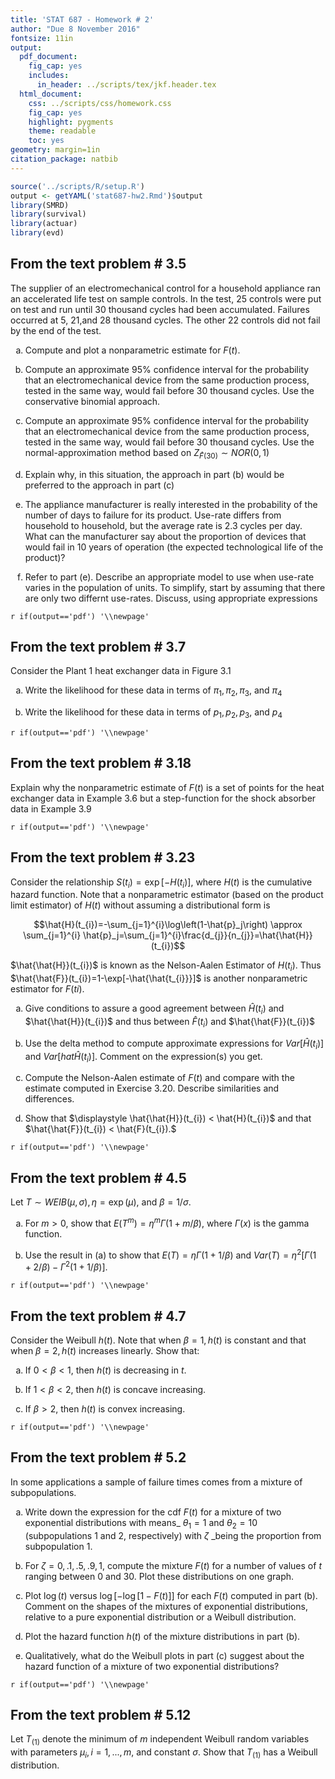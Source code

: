 ```yaml
---
title: 'STAT 687 - Homework # 2'
author: "Due 8 November 2016"
fontsize: 11in
output:
  pdf_document:
    fig_cap: yes
    includes:
      in_header: ../scripts/tex/jkf.header.tex
  html_document:
    css: ../scripts/css/homework.css
    fig_cap: yes
    highlight: pygments
    theme: readable
    toc: yes
geometry: margin=1in
citation_package: natbib
---
```


```r
source('../scripts/R/setup.R')
output <- getYAML('stat687-hw2.Rmd')$output
library(SMRD)
library(survival)
library(actuar)
library(evd)
```

## From the text problem # 3.5

The supplier of an electromechanical control for a household appliance ran an accelerated life test on sample controls.  In the test, 25 controls were put on test and run until 30 thousand cycles had been accumulated.  Failures occurred at 5, 21,and 28 thousand cycles.  The other 22 controls did not fail by the end of the test.
  
(a) Compute and plot a nonparametric estimate for $F(t)$.

(b) Compute an approximate 95% confidence interval for the probability that an electromechanical device from the same production process, tested in the same way, would fail before 30 thousand cycles.  Use the conservative binomial approach.

(c) Compute an approximate 95% confidence interval for the probability that an electromechanical device from the same production process, tested in the same way, would fail before 30 thousand cycles.  Use the normal-approximation method based on $Z_{\hat{F}(30)}\sim NOR(0,1)$ 

(d) Explain why, in this situation, the approach in part (b) would be preferred to the approach in part (c)

(e) The appliance manufacturer is really interested in the probability of the number of days to failure for its product.  Use-rate differs from household to household, but the average rate is 2.3 cycles per day.  What can the manufacturer say about the proportion of devices that would fail in 10 years of operation (the expected technological life of the product)?

(f) Refer to part (e).  Describe an appropriate model to use when use-rate varies in the population of units.  To simplify, start by assuming that there are only two differnt use-rates.  Discuss, using appropriate expressions

`r if(output=='pdf') '\\newpage'`

## From the text problem # 3.7

Consider the Plant 1 heat exchanger data in Figure 3.1

(a) Write the likelihood for these data in terms of $\pi_{1},\pi_{2},\pi_{3},$ and $\pi_{4}$

(b) Write the likelihood for these data in terms of $p_{1},p_{2},p_{3},$ and $p_{4}$

`r if(output=='pdf') '\\newpage'`

## From the text problem # 3.18

Explain why the nonparametric estimate of $F(t)$ is a set of points for the heat exchanger data in Example 3.6 but a step-function for the shock absorber data in Example 3.9

`r if(output=='pdf') '\\newpage'`

## From the text problem # 3.23

Consider the relationship $S(t_{i})=\exp[-H(t_{i})],$ where $H(t)$ is the cumulative hazard function.  Note that a nonparametric estimator (based on the product limit estimator) of $H(t)$ without assuming a distributional form is

$$\hat{H}(t_{i})=-\sum_{j=1}^{i}\log\left(1-\hat{p}_j\right) \approx \sum_{j=1}^{i} \hat{p}_j=\sum_{j=1}^{i}\frac{d_{j}}{n_{j}}=\hat{\hat{H}}(t_{i})$$

$\hat{\hat{H}}(t_{i})$ is known as the Nelson-Aalen Estimator of $H(t_{i}).$ Thus $\hat{\hat{F}}(t_{i})=1-\exp[-\hat{\hat{t_{i}}}]$ is another nonparametric estimator for $F(t{i}).$

(a) Give conditions to assure a good agreement between $\hat{H}(t_{i})$ and $\hat{\hat{H}}(t_{i})$ and thus between $\hat{F}(t_{i})$ and $\hat{\hat{F}}(t_{i})$

(b) Use the delta method to compute approximate expressions for $Var[\hat{H}(t_{i})]$ and $Var[hat{\hat{H}}(t_{i})].$ Comment on the expression(s) you get.

(c) Compute the Nelson-Aalen estimate of $F(t)$ and compare with the estimate computed in Exercise 3.20.  Describe similarities and differences.

(d) Show that $\displaystyle \hat{\hat{H}}(t_{i}) < \hat{H}(t_{i})$ and that $\hat{\hat{F}}(t_{i}) < \hat{F}(t_{i}).$ 

`r if(output=='pdf') '\\newpage'`

## From the text problem # 4.5

Let $T \sim WEIB(\mu,\sigma), \eta=\exp(\mu),$ and $\beta=1/\sigma.$

(a) For $m>0,$ show that $E(T^{m})=\eta^{m}\Gamma(1+m/\beta),$ where $\Gamma(x)$ is the gamma function.

(b) Use the result in (a) to show that $E(T)=\eta\Gamma(1+1/\beta)$ and $Var(T)=\eta^{2}[\Gamma(1+2/\beta)-\Gamma^{2}(1+1/\beta)].$

`r if(output=='pdf') '\\newpage'`

## From the text problem # 4.7

Consider the Weibull $h(t).$ Note that when $\beta=1, h(t)$ is constant and that when $\beta=2, h(t)$ increases linearly.  Show that:

(a) If $0<\beta<1,$ then $h(t)$ is decreasing in $t.$

(b) If $1<\beta<2,$ then $h(t)$ is concave increasing.

(c) If $\beta>2,$ then $h(t)$ is convex increasing.

`r if(output=='pdf') '\\newpage'`

## From the text problem # 5.2

In some applications a sample of failure times comes from a mixture of subpopulations.

(a) Write down the expression for the cdf $F(t)$ for a mixture of two exponential distributions with means_ $\theta_{1}=1$ and $\theta_{2}=10$ (subpopulations $1$ and $2,$ respectively) with $\zeta$ _being the proportion from subpopulation $1.$

(b) For $\zeta=0,.1,.5,.9,1,$ compute the mixture $F(t)$ for a number of values of $t$ ranging between $0$ and $30.$ Plot these distributions on one graph.

(c) Plot $\log(t)$ versus $\log\left[-\log [1-F(t)]\right]$ for each $F(t)$ computed in part (b). Comment on the shapes of the mixtures of exponential distributions, relative to a pure exponential distribution or a Weibull distribution.

(d) Plot the hazard function $h(t)$ of the mixture distributions in part (b).

(e) Qualitatively, what do the Weibull plots in part (c) suggest about the hazard function of a mixture of two exponential distributions?

`r if(output=='pdf') '\\newpage'`

## From the text problem # 5.12

Let $T_{(1)}$ denote the minimum of $m$ independent Weibull random variables with parameters $\mu_{i}, i=1,...,m,$ and constant $\sigma.$  Show that $T_{(1)}$ has a Weibull distribution.
